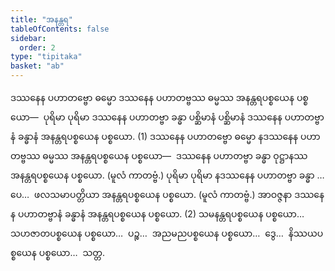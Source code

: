 ```yaml
---
title: "အနန္တရ"
tableOfContents: false
sidebar:
  order: 2
type: "tipitaka"
basket: "ab"
---
```



<DynamicBreadcrumb />

<Division number="18">

<Paragraph number="4100">
ဒဿနေန ပဟာတဗ္ဗော ဓမ္မော ဒဿနေန ပဟာတဗ္ဗဿ ဓမ္မဿ အနန္တရပစ္စယေန ပစ္စယော—  ပုရိမာ ပုရိမာ ဒဿနေန ပဟာတဗ္ဗာ ခန္ဓာ ပစ္ဆိမာနံ ပစ္ဆိမာနံ ဒဿနေန ပဟာတဗ္ဗာနံ ခန္ဓာနံ အနန္တရပစ္စယေန ပစ္စယော. (1)
</Paragraph>

<Paragraph number="4101">
ဒဿနေန ပဟာတဗ္ဗော ဓမ္မော နဒဿနေန ပဟာတဗ္ဗဿ ဓမ္မဿ အနန္တရပစ္စယေန ပစ္စယော—  ဒဿနေန ပဟာတဗ္ဗာ ခန္ဓာ ဝုဋ္ဌာနဿ အနန္တရပစ္စယေန ပစ္စယော. (မူလံ ကာတဗ္ဗံ.) ပုရိမာ ပုရိမာ နဒဿနေန ပဟာတဗ္ဗာ ခန္ဓာ …ပေ…  ဖလသမာပတ္တိယာ အနန္တရပစ္စယေန ပစ္စယော. (မူလံ ကာတဗ္ဗံ.) အာဝဇ္ဇနာ ဒဿနေန ပဟာတဗ္ဗာနံ ခန္ဓာနံ အနန္တရပစ္စယေန ပစ္စယော. (2)
</Paragraph>

<Paragraph number="4102">
သမနန္တရပစ္စယေန ပစ္စယော…  သဟဇာတပစ္စယေန ပစ္စယော…  ပဉ္စ…  အညမညပစ္စယေန ပစ္စယော…  ဒွေ…  နိဿယပစ္စယေန ပစ္စယော…  သတ္တ.
</Paragraph>
</Division>